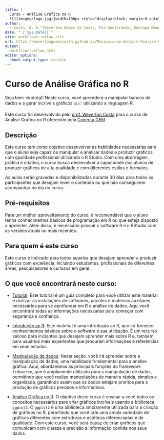 ```yaml
---
title: | 
  Curso - Análise Gráfica no R 
  ![](images/logo.jpg){width=100px style="display:block; margin:0 auto"}
author: 
  - Costa, W. G.^[Weverton Gomes da Costa, Pós-Doutorando, Embrapa Mandioca e Fruticultura, wevertonufv@gmail.com]
date: "`r Sys.Date()`"
site: workflowr::wflow_site
url: https://wevertongomescosta.github.io/Manipulacao-dados-e-Analise-Grafica-R/index.html
output:
  workflowr::wflow_html
editor_options:
  chunk_output_type: console
---
```


# Curso de Análise Gráfica no R 

Seja bem-vindo(a)! Neste curso, você aprenderá a manipular bancos de dados e a gerar incríveis gráficos 📊📈 utilizando a linguagem R.

Este curso foi desenvolvido pelo [prof. Weverton Costa](https://github.com/wevertongomescosta/) para o curso de Análise Gráfica no R oferecido pela [Conecta GEM](https://www.conectagem.com/).

## Descrição

Este curso tem como objetivo desenvolver as habilidades necessárias para que o aluno seja capaz de manipular e analisar dados e produzir gráficos com qualidade profissional utilizando o R Studio. Com uma abordagem prática e criativa, o curso busca desenvolver a capacidade dos alunos de produzir gráficos de alta qualidade e com diferentes estilos e formatos.

As aulas serão gravadas e disponibilizadas durante 30 dias para todos os participantes que desejam rever o conteúdo ou que não conseguirem acompanhar no dia do curso.

## Pré-requisitos

Para um melhor aproveitamento do curso, é recomendável que o aluno tenha conhecimentos básicos de programação em R ou que esteja disposto a aprender. Além disso, é necessário possuir o software R e o RStudio com as versões atuais ou mais recentes.

## Para quem é este curso

Este curso é indicado para todos aqueles que desejam aprender a produzir gráficos com excelência, incluindo estudantes, profissionais de diferentes áreas, pesquisadores e curiosos em geral.

## O que você encontrará neste curso:

- [Tutorial](https://wevertongomescosta.github.io/Manipulacao-dados-e-Analise-Grafica-R/Tutorial.html): Este tutorial é um guia completo para você utilizar este material e realizar as instalações de softwares, pacotes e materiais auxiliares necessários para se aprofundar em R e análise de dados. Aqui você encontrará todas as informações necessárias para começar com segurança e confiança.

- [Introdução ao R](https://wevertongomescosta.github.io/Manipulacao-dados-e-Analise-Grafica-R/introducao-r.html): Este material é uma introdução ao R, que irá fornecer conhecimentos básicos sobre o software e sua utilização. É um recurso valioso para iniciantes que desejam aprender mais sobre R e, também, para usuários mais experientes que procuram informações e referências em seus estudos.

- [Manipulação de dados](https://wevertongomescosta.github.io/Manipulacao-dados-e-Analise-Grafica-R/manipulacaodedados.html): Nesta seção, você irá aprender sobre a manipulação de dados, uma habilidade fundamental para a análise gráfica. Aqui, abordaremos as principais funções do framework `tidyverse`, que é amplamente utilizado para a manipulação de dados, permitindo que você realize manipulações de maneira rápida, simples e organizada, garantindo assim que os dados estejam prontos para a produção de gráficos precisos e informativos.

- [Análise Gráfica no R](https://wevertongomescosta.github.io/Manipulacao-dados-e-Analise-Grafica-R/analise-grafica.html):  O objetivo deste curso é ensinar a você todos os conceitos necessários para criar gráficos incríveis usando a biblioteca `ggplot2`. O `ggplot2` é uma biblioteca amplamente utilizada para a criação de gráficos no R, permitindo que você crie uma ampla variedade de gráficos diferentes com estruturas e estéticas diferenciadas e de qualidade. Com este curso, você será capaz de criar gráficos que comunicam com clareza e precisão a informação contida nos seus dados.